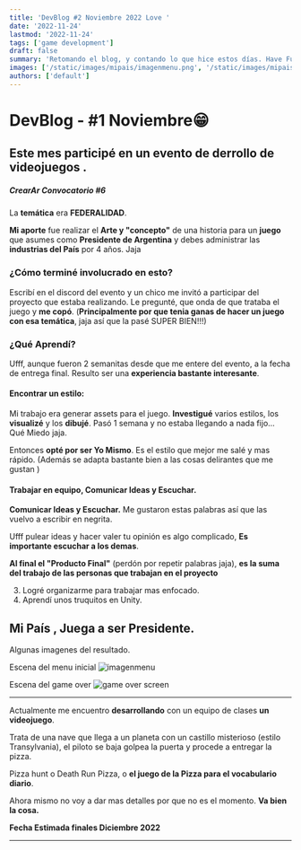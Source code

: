 ```yaml
---
title: 'DevBlog #2 Noviembre 2022 Love '
date: '2022-11-24'
lastmod: '2022-11-24'
tags: ['game development']
draft: false
summary: 'Retomando el blog, y contando lo que hice estos días. Have Fun'
images: ['/static/images/mipais/imagenmenu.png', '/static/images/mipais/gameover.png']
authors: ['default']
---
```



# DevBlog - #1 Noviembre😁

##  Este mes participé en un evento de derrollo de videojuegos . 

##### CrearAr Convocatorio #6

La **temática** era **FEDERALIDAD**.

**Mi aporte** fue realizar el **Arte y "concepto"** de una historia para
un **juego** que asumes como **Presidente  de Argentina** y debes administrar las **industrias del País**
por 4 años. Jaja 

### ¿Cómo terminé involucrado en esto?

Escribí en el discord del evento y un chico me invitó a participar del proyecto que estaba realizando. 
Le pregunté, que onda de que trataba el juego y **me copó**.
(**Principalmente por que tenia ganas de hacer un juego con esa temática**, jaja así que la pasé SUPER BIEN!!!)

### ¿Qué Aprendí?

Ufff, aunque fueron 2 semanitas desde que me entere del evento, a la fecha de entrega final. 
Resulto ser una **experiencia bastante interesante**.

#### Encontrar un estilo:

Mi trabajo era generar assets para el juego. **Investigué** varios estilos, los **visualizé** y los **dibujé**.
Pasó 1 semana y no estaba llegando a nada fijo... Qué Miedo jaja.

Entonces **opté por ser Yo Mismo**. Es el estilo que mejor me salé y mas rápido. 
(Además se adapta bastante bien a las cosas delirantes que me gustan )

#### Trabajar en equipo, Comunicar Ideas y Escuchar.

 **Comunicar Ideas y Escuchar.**
 Me gustaron estas palabras así que las vuelvo a escribir en negrita.
 
 Ufff pulear ideas y hacer valer tu opinión es algo complicado, 
 **Es importante escuchar a los demas**.
 
 **Al final el "Producto Final"** (perdón por repetir palabras jaja), 
 **es la suma del trabajo de las personas que trabajan en el proyecto**
 
 3. Logré organizarme para trabajar mas enfocado.
 4. Aprendí unos truquitos en Unity.

## Mi País , Juega a ser Presidente.

Algunas imagenes del resultado.

Escena del menu inicial
![imagenmenu](/static/images/mipais/imagenmenu.png)

Escena del game over
![game over screen](/static/images/mipais/gameover.png)

---------

Actualmente me encuentro **desarrollando** con un equipo de clases **un videojuego**.

Trata de una nave que llega a un planeta con un castillo misterioso (estilo Transylvania),
el piloto se baja golpea la puerta y procede a entregar la pizza.

Pizza hunt o Death Run Pizza, o **el juego de la Pizza para el vocabulario diario**.

Ahora mismo no voy a dar mas detalles por que no es el momento. 
**Va bien la cosa.**

**Fecha Estimada finales Diciembre 2022**

------------------------------------------------------------------------------------------------
